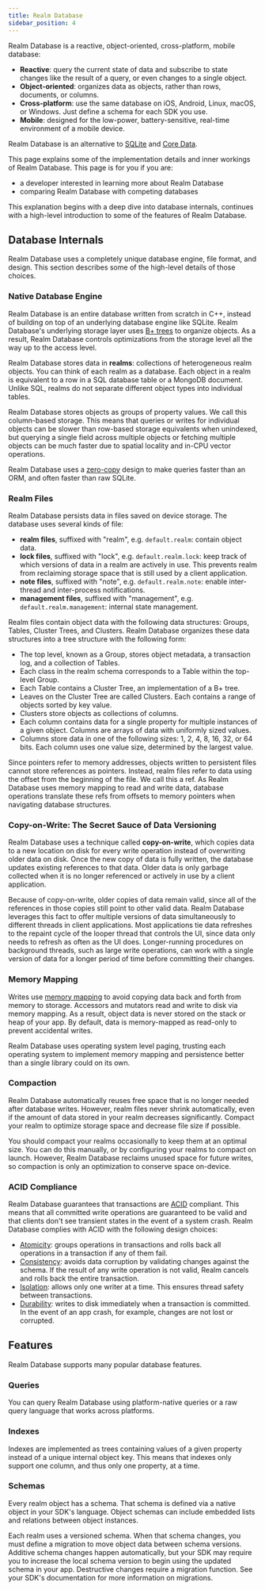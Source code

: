 ```yaml
---
title: Realm Database
sidebar_position: 4
---
```


Realm Database is a reactive, object-oriented, cross-platform, mobile
database:

- **Reactive**: query the current state of data and subscribe to state
  changes like the result of a query, or even changes to a single
  object.
- **Object-oriented**: organizes data as objects, rather than rows,
  documents, or columns.
- **Cross-platform**: use the same database on iOS, Android, Linux,
  macOS, or Windows. Just define a schema for each SDK you use.
- **Mobile**: designed for the low-power, battery-sensitive, real-time
  environment of a mobile device.

Realm Database is an alternative to
[SQLite](https://www.sqlite.org/index.html) and [Core
Data](https://developer.apple.com/documentation/coredata).

This page explains some of the implementation details and inner workings
of Realm Database. This page is for you if you are:

- a developer interested in learning more about Realm Database
- comparing Realm Database with competing databases

This explanation begins with a deep dive into database internals,
continues with a high-level introduction to some of the features of
Realm Database.

## Database Internals

Realm Database uses a completely unique database engine, file format,
and design. This section describes some of the high-level details of
those choices.

### Native Database Engine

Realm Database is an entire database written from scratch in C++,
instead of building on top of an underlying database engine like SQLite.
Realm Database's underlying storage layer uses [B+
trees](https://en.wikipedia.org/wiki/B%2B_tree) to organize objects. As
a result, Realm Database controls optimizations from the storage level
all the way up to the access level.

Realm Database stores data in **realms**: collections of heterogeneous
realm objects. You can think of each realm as a database. Each object in
a realm is equivalent to a row in a SQL database table or a MongoDB
document. Unlike SQL, realms do not separate different object types into
individual tables.

Realm Database stores objects as groups of property values. We call this
column-based storage. This means that queries or writes for individual
objects can be slower than row-based storage equivalents when unindexed,
but querying a single field across multiple objects or fetching multiple
objects can be much faster due to spatial locality and in-CPU vector
operations.

Realm Database uses a
[zero-copy](https://en.wikipedia.org/wiki/Zero-copy) design to make
queries faster than an ORM, and often faster than raw SQLite.

### Realm Files

Realm Database persists data in files saved on device storage. The
database uses several kinds of file:

- **realm files**, suffixed with "realm", e.g. `default.realm`:
  contain object data.
- **lock files**, suffixed with "lock", e.g. `default.realm.lock`:
  keep track of which versions of data in a realm are actively in use.
  This prevents realm from reclaiming storage space that is still used
  by a client application.
- **note files**, suffixed with "note", e.g. `default.realm.note`:
  enable inter-thread and inter-process notifications.
- **management files**, suffixed with "management", e.g.
  `default.realm.management`: internal state management.

Realm files contain object data with the following data structures:
Groups, Tables, Cluster Trees, and Clusters. Realm Database organizes
these data structures into a tree structure with the following form:

- The top level, known as a Group, stores object metadata, a
  transaction log, and a collection of Tables.
- Each class in the realm schema corresponds to a Table within the
  top-level Group.
- Each Table contains a Cluster Tree, an implementation of a B+ tree.
- Leaves on the Cluster Tree are called Clusters. Each contains a
  range of objects sorted by key value.
- Clusters store objects as collections of columns.
- Each column contains data for a single property for multiple
  instances of a given object. Columns are arrays of data with
  uniformly sized values.
- Columns store data in one of the following sizes: 1, 2, 4, 8, 16,
  32, or 64 bits. Each column uses one value size, determined by the
  largest value.

Since pointers refer to memory addresses, objects written to persistent
files cannot store references as pointers. Instead, realm files refer to
data using the offset from the beginning of the file. We call this a
ref. As Realm Database uses memory mapping to read and write data,
database operations translate these refs from offsets to memory pointers
when navigating database structures.

### Copy-on-Write: The Secret Sauce of Data Versioning

Realm Database uses a technique called **copy-on-write**, which copies
data to a new location on disk for every write operation instead of
overwriting older data on disk. Once the new copy of data is fully
written, the database updates existing references to that data. Older
data is only garbage collected when it is no longer referenced or
actively in use by a client application.

Because of copy-on-write, older copies of data remain valid, since all
of the references in those copies still point to other valid data. Realm
Database leverages this fact to offer multiple versions of data
simultaneously to different threads in client applications. Most
applications tie data refreshes to the repaint cycle of the looper
thread that controls the UI, since data only needs to refresh as often
as the UI does. Longer-running procedures on background threads, such as
large write operations, can work with a single version of data for a
longer period of time before committing their changes.

### Memory Mapping

Writes use [memory
mapping](https://en.wikipedia.org/wiki/Memory-mapped_file) to avoid
copying data back and forth from memory to storage. Accessors and
mutators read and write to disk via memory mapping. As a result, object
data is never stored on the stack or heap of your app. By default, data
is memory-mapped as read-only to prevent accidental writes.

Realm Database uses operating system level paging, trusting each
operating system to implement memory mapping and persistence better than
a single library could on its own.

### Compaction

Realm Database automatically reuses free space that is no longer needed
after database writes. However, realm files never shrink automatically,
even if the amount of data stored in your realm decreases significantly.
Compact your realm to optimize storage space and decrease file size if
possible.

You should compact your realms occasionally to keep them at an optimal
size. You can do this manually, or by configuring your realms to compact
on launch. However, Realm Database reclaims unused space for future
writes, so compaction is only an optimization to conserve space
on-device.

### ACID Compliance

Realm Database guarantees that transactions are
[ACID](https://en.wikipedia.org/wiki/ACID) compliant.
This means that all committed write operations are
guaranteed to be valid and that clients don't see transient states in
the event of a system crash. Realm Database complies with ACID with the
following design choices:

- [Atomicity](<https://en.wikipedia.org/wiki/Atomicity_(database_systems)>):
  groups operations in transactions and rolls back all operations in a
  transaction if any of them fail.
- [Consistency](<https://en.wikipedia.org/wiki/Consistency_(database_systems)>):
  avoids data corruption by validating changes against the schema. If
  the result of any write operation is not valid, Realm cancels and
  rolls back the entire transaction.
- [Isolation](<https://en.wikipedia.org/wiki/Isolation_(database_systems)>):
  allows only one writer at a time. This ensures thread safety between
  transactions.
- [Durability](<https://en.wikipedia.org/wiki/Durability_(database_systems)>):
  writes to disk immediately when a transaction is committed. In the
  event of an app crash, for example, changes are not lost or
  corrupted.

## Features

Realm Database supports many popular database features.

### Queries

You can query Realm Database using platform-native queries or a raw
query language that works across platforms.

### Indexes

Indexes are implemented as trees containing values of a given property
instead of a unique internal object key. This means that indexes only
support one column, and thus only one property, at a time.

### Schemas

Every realm object has a schema. That schema is defined via a native
object in your SDK's language. Object schemas can include embedded lists
and relations between object instances.

Each realm uses a versioned schema. When that schema changes, you must
define a migration to move object data between schema versions. Additive
schema changes happen automatically, but your SDK may require you to
increase the local schema version to begin using the updated schema in
your app. Destructive changes require a migration function. See your
SDK's documentation for more information on migrations.

